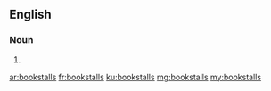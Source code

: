 ==English==

===Noun===
{{head|en|plural}}

# {{plural of|bookstall|lang=en|nocat=1}}

[[ar:bookstalls]]
[[fr:bookstalls]]
[[ku:bookstalls]]
[[mg:bookstalls]]
[[my:bookstalls]]